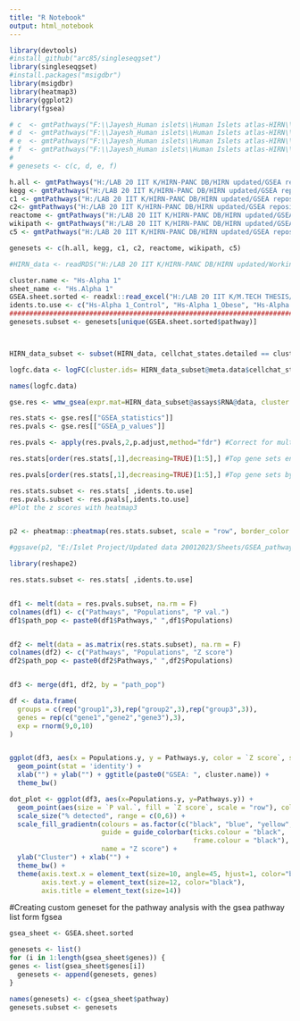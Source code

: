 ---
title: "R Notebook"
output: html_notebook
---


```{r}
library(devtools)
#install_github("arc85/singleseqgset")
library(singleseqgset)
#install.packages("msigdbr")
library(msigdbr)
library(heatmap3)
library(ggplot2)
library(fgsea)

# c  <- gmtPathways("F:\\Jayesh_Human islets\\Human Islets atlas-HIRN\\HIRN-PANC DB\\HIRN updated\\Mm.GSEA/m2.cp.v0.3.symbols.gmt")
# d  <- gmtPathways("F:\\Jayesh_Human islets\\Human Islets atlas-HIRN\\HIRN-PANC DB\\HIRN updated\\Mm.GSEA/m2.all.v0.3.symbols.gmt")
# e  <- gmtPathways("F:\\Jayesh_Human islets\\Human Islets atlas-HIRN\\HIRN-PANC DB\\HIRN updated\\Mm.GSEA/m5.all.v0.3.symbols.gmt")
# f  <- gmtPathways("F:\\Jayesh_Human islets\\Human Islets atlas-HIRN\\HIRN-PANC DB\\HIRN updated\\Mm.GSEA/mh.all.v0.3.symbols.gmt")
# 
# genesets <- c(c, d, e, f)

```


```{r}

h.all <- gmtPathways("H:/LAB 20 IIT K/HIRN-PANC DB/HIRN updated/GSEA repository/h.all.v7.5.1.symbols.gmt")
kegg <- gmtPathways("H:/LAB 20 IIT K/HIRN-PANC DB/HIRN updated/GSEA repository/c2.cp.kegg.v7.5.1.symbols.gmt")
c1 <- gmtPathways("H:/LAB 20 IIT K/HIRN-PANC DB/HIRN updated/GSEA repository/c1.all.v7.5.1.symbols.gmt")
c2<- gmtPathways("H:/LAB 20 IIT K/HIRN-PANC DB/HIRN updated/GSEA repository/c2.all.v7.5.1.symbols.gmt")
reactome <- gmtPathways("H:/LAB 20 IIT K/HIRN-PANC DB/HIRN updated/GSEA repository/c2.cp.reactome.v7.5.1.symbols.gmt")
wikipath <- gmtPathways("H:/LAB 20 IIT K/HIRN-PANC DB/HIRN updated/GSEA repository/c2.cp.wikipathways.v7.5.1.symbols.gmt")
c5 <- gmtPathways("H:/LAB 20 IIT K/HIRN-PANC DB/HIRN updated/GSEA repository/c5.all.v7.5.1.symbols.gmt")

genesets <- c(h.all, kegg, c1, c2, reactome, wikipath, c5)
```


```{r}
#HIRN_data <- readRDS("H:/LAB 20 IIT K/HIRN-PANC DB/HIRN updated/Working rds/Mm.seuratSC.scran norm.detailed JT.rds")

```


```{r}
cluster.name <- "Hs-Alpha 1"
sheet_name <- "Hs.Alpha 1"
GSEA.sheet.sorted <- readxl::read_excel("H:/LAB 20 IIT K/M.TECH THESIS/HIRN Data/Sheets/HIRN GSEA subpop condition.xlsx", sheet = "Hs.Alpha 1 Obese")
idents.to.use <- c("Hs-Alpha 1_Control", "Hs-Alpha 1_Obese", "Hs-Alpha 1_T2D")
#########################################################################################################################################
genesets.subset <- genesets[unique(GSEA.sheet.sorted$pathway)]



HIRN_data_subset <- subset(HIRN_data, cellchat_states.detailed == cluster.name) 

logfc.data <- logFC(cluster.ids= HIRN_data_subset@meta.data$cellchat_states.detailed.condition ,expr.mat=HIRN_data_subset@assays$RNA@data)

names(logfc.data)

gse.res <- wmw_gsea(expr.mat=HIRN_data_subset@assays$RNA@data, cluster.cells=logfc.data[[1]],log.fc.cluster=logfc.data[[2]],gene.sets= genesets.subset)
```

```{r}

res.stats <- gse.res[["GSEA_statistics"]]
res.pvals <- gse.res[["GSEA_p_values"]]

res.pvals <- apply(res.pvals,2,p.adjust,method="fdr") #Correct for multiple comparisons

res.stats[order(res.stats[,1],decreasing=TRUE)[1:5],] #Top gene sets enriched by z scores

res.pvals[order(res.stats[,1],decreasing=TRUE)[1:5],] #Top gene sets by p values

res.stats.subset <- res.stats[ ,idents.to.use]
res.pvals.subset <- res.pvals[,idents.to.use]
#Plot the z scores with heatmap3


p2 <- pheatmap::pheatmap(res.stats.subset, scale = "row", border_color = "black", cluster_rows = T, cluster_cols = F, treeheight_row = 0, main = paste0("GSEA: ",cluster.name, " (scaled Z score)"), fontsize_row = 8, angle_col = 315, fontsize_col = 8)

```


```{r}
#ggsave(p2, "E:/Islet Project/Updated data 20012023/Sheets/GSEA_pathway_list_mouse.xlsx")
```


```{r}

library(reshape2)

res.stats.subset <- res.stats[ ,idents.to.use]


df1 <- melt(data = res.pvals.subset, na.rm = F)
colnames(df1) <- c("Pathways", "Populations", "P val.")
df1$path_pop <- paste0(df1$Pathways," ",df1$Populations)


df2 <- melt(data = as.matrix(res.stats.subset), na.rm = F)
colnames(df2) <- c("Pathways", "Populations", "Z score")
df2$path_pop <- paste0(df2$Pathways," ",df2$Populations)


df3 <- merge(df1, df2, by = "path_pop")
```

```{r}
df <- data.frame(
  groups = c(rep("group1",3),rep("group2",3),rep("group3",3)),
  genes = rep(c("gene1","gene2","gene3"),3),
  exp = rnorm(9,0,10)
)


ggplot(df3, aes(x = Populations.y, y = Pathways.y, color = `Z score`, size = -`P val.`)) +
  geom_point(stat = 'identity') +
  xlab("") + ylab("") + ggtitle(paste0("GSEA: ", cluster.name)) +
  theme_bw()
```

```{r}
dot_plot <- ggplot(df3, aes(x=Populations.y, y=Pathways.y)) +
  geom_point(aes(size = `P val.`, fill = `Z score`, scale = "row"), color="black", shape=21) +
  scale_size("% detected", range = c(0,6)) +
  scale_fill_gradientn(colours = as.factor(c("black", "blue", "yellow", "orange", "pink", "red")),
                       guide = guide_colorbar(ticks.colour = "black",
                                              frame.colour = "black"),
                       name = "Z score") +
  ylab("Cluster") + xlab("") +
  theme_bw() +
  theme(axis.text.x = element_text(size=10, angle=45, hjust=1, color="black"),
        axis.text.y = element_text(size=12, color="black"),
        axis.title = element_text(size=14))
```

########################################################################################################################################

#Creating custom geneset for the pathway analysis with the gsea pathway list form fgsea
```{r}

gsea_sheet <- GSEA.sheet.sorted

genesets <- list()
for (i in 1:length(gsea_sheet$genes)) {
genes <- list(gsea_sheet$genes[i])
  genesets <- append(genesets, genes)
}

names(genesets) <- c(gsea_sheet$pathway)
genesets.subset <- genesets
```
